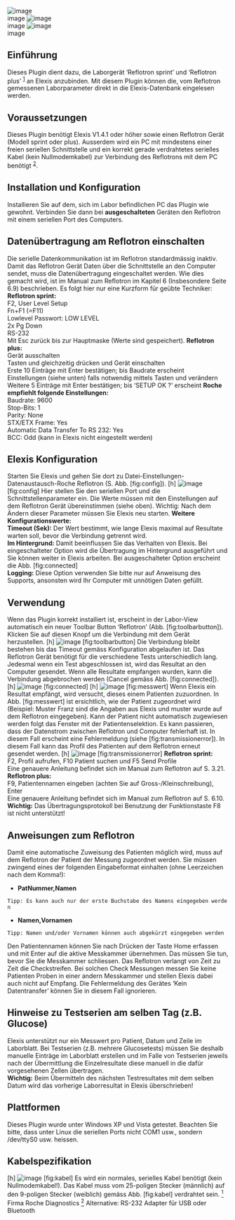 [[File:reflotron-elexis_logo.png|image]]<br />
 image
[[File:roche_logo.png|image]]<br />
 image
[[File:reflotron-device.png|image]]<br />
 image
== Einführung ==
Dieses Plugin dient dazu, die Laborgerät ‘Reflotron sprint’ und ‘Reflotron plus’ <sup>[[#fn1|1]]</sup> an Elexis anzubinden. Mit diesem Plugin können die, vom Reflotron gemessenen Laborparameter direkt in die Elexis-Datenbank eingelesen werden.
== Voraussetzungen ==
Dieses Plugin benötigt Elexis V1.4.1 oder höher sowie einen Reflotron Gerät (Modell sprint oder plus). Ausserdem wird ein PC mit mindestens einer freien seriellen Schnittstelle und ein korrekt gerade verdrahtetes serielles Kabel (kein Nullmodemkabel) zur Verbindung des Reflotrons mit dem PC benötigt <sup>[[#fn2|2]]</sup>.
== Installation und Konfiguration ==
Installieren Sie auf dem, sich im Labor befindlichen PC das Plugin wie gewohnt. Verbinden Sie dann bei '''ausgeschalteten''' Geräten den Reflotron mit einem seriellen Port des Computers.
== Datenübertragung am Reflotron einschalten ==
Die serielle Datenkommunikation ist im Reflotron standardmässig inaktiv. Damit das Reflotron Gerät Daten über die Schnittstelle an den Computer sendet, muss die Datenübertragung eingeschaltet werden. Wie dies gemacht wird, ist im Manual zum Reflotron im Kapitel 6 (Insbesondere Seite 6.9) beschrieben. Es folgt hier nur eine Kurzform für geübte Techniker:
'''Reflotron sprint:'''<br />
 F2, User Level Setup<br />
 Fn+F1 (=F11)<br />
 Lowlevel Passwort: LOW LEVEL<br />
 2x Pg Down<br />
 RS-232<br />
 Mit Esc zurück bis zur Hauptmaske (Werte sind gespeichert).
'''Reflotron plus:'''<br />
 Gerät ausschalten<br />
 Tasten und gleichzeitig drücken und Gerät einschalten<br />
 Erste 10 Einträge mit Enter bestätigen; bis Baudrate erscheint<br />
 Einstellungen (siehe unten) falls notwendig mittels Tasten und verändern<br />
 Weitere 5 Einträge mit Enter bestätigen; bis ‘SETUP OK ?’ erscheint
'''Roche empfiehlt folgende Einstellungen:'''<br />
 Baudrate: 9600<br />
 Stop-Bits: 1<br />
 Parity: None<br />
 STX/ETX Frame: Yes<br />
 Automatic Data Transfer To RS 232: Yes<br />
 BCC: Odd (kann in Elexis nicht eingestellt werden)
== Elexis Konfiguration ==
Starten Sie Elexis und gehen Sie dort zu Datei-Einstellungen-Datenaustausch-Roche Reflotron (S. Abb. [fig:config]).
[h] [[File:reflotron-config.png|image]] [fig:config]
Hier stellen Sie den seriellen Port und die Schnittstellenparameter ein. Die Werte müssen mit den Einstellungen auf dem Reflotron Gerät übereinstimmen (siehe oben). Wichtig: Nach dem Ändern dieser Parameter müssen Sie Elexis neu starten.
'''Weitere Konfigurationswerte:'''<br />
 '''Timeout (Sek):''' Der Wert bestimmt, wie lange Elexis maximal auf Resultate warten soll, bevor die Verbindung getrennt wird.<br />
 '''Im Hintergrund:''' Damit beeinflussen Sie das Verhalten von Elexis. Bei eingeschalteter Option wird die Übertragung im Hintergrund ausgeführt und Sie können weiter in Elexis arbeiten. Bei ausgeschalteter Option erscheint die Abb. [fig:connected]<br />
 '''Logging:''' Diese Option verwenden Sie bitte nur auf Anweisung des Supports, ansonsten wird Ihr Computer mit unnötigen Daten gefüllt.
== Verwendung ==
Wenn das Plugin korrekt installiert ist, erscheint in der Labor-View automatisch ein neuer Toolbar Button ‘Reflotron’ (Abb. [fig:toolbarbutton]). Klicken Sie auf diesen Knopf um die Verbindung mit dem Gerät herzustellen.
[h] [[File:reflotron-toolbarbutton.png|image]] [fig:toolbarbutton]
Die Verbindung bleibt bestehen bis das Timeout gemäss Konfiguration abgelaufen ist. Das Reflotron Gerät benötigt für die verschiedene Tests unterschiedlich lang. Jedesmal wenn ein Test abgeschlossen ist, wird das Resultat an den Computer gesendet. Wenn alle Resultate empfangen wurden, kann die Verbindung abgebrochen werden (Cancel gemäss Abb. [fig:connected]).
[h] [[File:reflotron-connected.png|image]] [fig:connected]
[h] [[File:reflotron-messwert.png|image]] [fig:messwert]
Wenn Elexis ein Resultat empfängt, wird versucht, dieses einem Patienten zuzuordnen. In Abb. [fig:messwert] ist ersichtlich, wie der Patient zugeordnet wird (Beispiel: Muster Franz sind die Angaben aus Elexis und muster wurde auf dem Reflotron eingegeben). Kann der Patient nicht automatisch zugewiesen werden folgt das Fenster mit der Patientenselektion.
Es kann passieren, dass der Datenstrom zwischen Reflotron und Computer fehlerhaft ist. In diesem Fall erscheint eine Fehlermeldung (siehe [fig:transmissionerror]). In diesem Fall kann das Profil des Patienten auf dem Reflotron erneut gesendet werden.
[h] [[File:transmissionerror.png|image]] [fig:transmissionerror]
'''Reflotron sprint:'''<br />
 F2, Profil aufrufen, F10 Patient suchen und F5 Send Profile<br />
 Eine genauere Anleitung befindet sich im Manual zum Reflotron auf S. 3.21.
'''Reflotron plus:'''<br />
 F9, Patientennamen eingeben (achten Sie auf Gross-/Kleinschreibung), Enter<br />
 Eine genauere Anleitung befindet sich im Manual zum Reflotron auf S. 6.10.<br />
 '''Wichtig:''' Das Übertragungsprotokoll bei Benutzung der Funktionstaste F8 ist nicht unterstützt!
== Anweisungen zum Reflotron ==
Damit eine automatische Zuweisung des Patienten möglich wird, muss auf dem Reflotron der Patient der Messung zugeordnet werden. Sie müssen zwingend eines der folgenden Eingabeformat einhalten (ohne Leerzeichen nach dem Komma!):
* '''PatNummer,Namen'''<br />
 Tipp: Es kann auch nur der erste Buchstabe des Namens eingegeben werden
* '''Namen,Vornamen'''<br />
 Tipp: Namen und/oder Vornamen können auch abgekürzt eingegeben werden
Den Patientennamen können Sie nach Drücken der Taste Home erfassen und mit Enter auf die aktive Messkammer übernehmen. Das müssen Sie tun, bevor Sie die Messkammer schliessen.
Das Reflotron verlangt von Zeit zu Zeit die Checkstreifen. Bei solchen Check Messungen messen Sie keine Patienten Proben in einer andern Messkammer und stellen Elexis dabei auch nicht auf Empfang. Die Fehlermeldung des Gerätes ‘Kein Datentransfer’ können Sie in diesem Fall ignorieren.
== Hinweise zu Testserien am selben Tag (z.B. Glucose) ==
Elexis unterstützt nur ein Messwert pro Patient, Datum und Zeile im Laborblatt. Bei Testserien (z.B. mehrere Glucosetests) müssen Sie deshalb manuelle Einträge im Laborblatt erstellen und im Falle von Testserien jeweils nach der Übermittlung die Einzelresultate diese manuell in die dafür vorgesehenen Zellen übertragen.<br />
 '''Wichtig:''' Beim Übermitteln des nächsten Testresultates mit dem selben Datum wird das vorherige Laborresultat in Elexis überschrieben!
== Plattformen ==
Dieses Plugin wurde unter Windows XP und Vista getestet. Beachten Sie bitte, dass unter Linux die seriellen Ports nicht COM1 usw., sondern /dev/ttyS0 usw. heissen.
== Kabelspezifikation ==
[h] [[File:reflotron-kabel.png|image]] [fig:kabel]
Es wird ein normales, serielles Kabel benötigt (kein Nullmodemkabel!). Das Kabel muss vom 25-poligen Stecker (männlich) auf den 9-poligen Stecker (weiblich) gemäss Abb. [fig:kabel] verdrahtet sein.
[[#fnr1|<sup>1</sup>]] Firma Roche Diagnostics
[[#fnr2|<sup>2</sup>]] Alternative: RS-232 Adapter für USB oder Bluetooth
{{PluginInfo
|plugin=ch.elexis.connect.reflotron.v2
| eingelesen=von /elexis-base/ch.elexis.connect.reflotron.v2/doc/ch.elexis.connect.reflotron.v2.tex am 25.03.2013
| license=EPL
| first_commit_date=2011-02-22
| first_commit_author=michael_imhof
}}